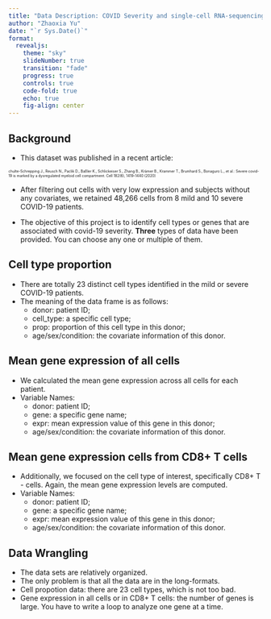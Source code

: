 ```yaml
---
title: "Data Description: COVID Severity and single-cell RNA-sequencing"
author: "Zhaoxia Yu"
date: "`r Sys.Date()`"
format: 
  revealjs:
    theme: "sky"
    slideNumber: true
    transition: "fade"
    progress: true
    controls: true
    code-fold: true
    echo: true
    fig-align: center
---
```



## Background
- This dataset was published in a recent article: 

::: {style="font-size: 50%;"}
chulte-Schrepping J., Reusch N., Paclik D., Baßler K., Schlickeiser S., Zhang B., Krämer B., Krammer T., Brumhard S., Bonaguro L., et al.: Severe covid-19 is marked by a dysregulated myeloid cell compartment. Cell 182(6), 1419–1440 (2020)
:::

- After filtering out cells with very low expression and subjects without any covariates, we retained 48,266 cells from 8 mild and 10 severe COVID-19 patients.

- The objective of this project is to identify cell types or genes that are associated with covid-19 severity. **Three** types of data have been provided. You can choose any one or multiple of them. 

## Cell type proportion
- There are totally 23 distinct cell types identified in the mild or severe COVID-19 patients. 
- The meaning of the data frame is as follows:
  - donor: patient ID;
  - cell_type: a specific cell type;
  - prop: proportion of this cell type in this donor;
  - age/sex/condition: the covariate information of this donor.

## Mean gene expression of all cells
- We calculated the mean gene expression across all cells for each patient.
- Variable Names: 
  - donor: patient ID;
  - gene: a specific gene name;
  - expr: mean expression value of this gene in this donor;
  - age/sex/condition: the covariate information of this donor.

## Mean gene expression cells from CD8+ T cells
- Additionally, we focused on the cell type of interest, specifically CD8+ T - cells. Again, the mean gene expression levels are computed. 
- Variable Names: 
  - donor: patient ID;
  - gene: a specific gene name;
  - expr: mean expression value of this gene in this donor;
  - age/sex/condition: the covariate information of this donor.

## Data Wrangling
- The data sets are relatively organized. 
- The only problem is that all the data are in the long-formats. 
- Cell propotion data: there are 23 cell types, which is not too bad.
- Gene expression in all cells or in CD8+ T cells: the number of genes is large. You have to write a loop to analyze one gene at a time. 
